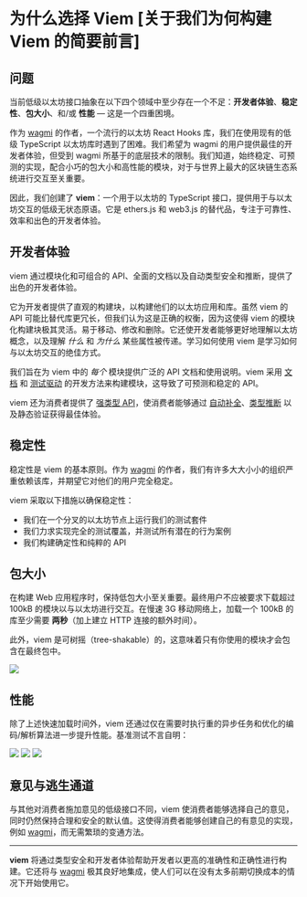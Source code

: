 # 为什么选择 Viem [关于我们为何构建 Viem 的简要前言]

## 问题

当前低级以太坊接口抽象在以下四个领域中至少存在一个不足：**开发者体验**、**稳定性**、**包大小**、和/或 **性能** — 这是一个四重困境。

作为 [wagmi](https://wagmi.sh) 的作者，一个流行的以太坊 React Hooks 库，我们在使用现有的低级 TypeScript 以太坊库时遇到了困难。我们希望为 wagmi 的用户提供最佳的开发者体验，但受到 wagmi 所基于的底层技术的限制。我们知道，始终稳定、可预测的实现，配合小巧的包大小和高性能的模块，对于与世界上最大的区块链生态系统进行交互至关重要。

因此，我们创建了 **viem**：一个用于以太坊的 TypeScript 接口，提供用于与以太坊交互的低级无状态原语。它是 ethers.js 和 web3.js 的替代品，专注于可靠性、效率和出色的开发者体验。

## 开发者体验

viem 通过模块化和可组合的 API、全面的文档以及自动类型安全和推断，提供了出色的开发者体验。

它为开发者提供了直观的构建块，以构建他们的以太坊应用和库。虽然 viem 的 API 可能比替代库更冗长，但我们认为这是正确的权衡，因为这使得 viem 的模块化构建块极其灵活。易于移动、修改和删除。它还使开发者能够更好地理解以太坊概念，以及理解 _什么_ 和 _为什么_ 某些属性被传递。学习如何使用 viem 是学习如何与以太坊交互的绝佳方式。

我们旨在为 viem 中的 _每个_ 模块提供广泛的 API 文档和使用说明。viem 采用 [文档](https://gist.github.com/zsup/9434452) 和 [测试驱动](<https://en.wikipedia.org/wiki/Test-driven_development#:~:text=Test%2Ddriven%20development%20(TDD),software%20against%20all%20test%20cases.>) 的开发方法来构建模块，这导致了可预测和稳定的 API。

viem 还为消费者提供了 [强类型 API](/docs/typescript)，使消费者能够通过 [自动补全](https://twitter.com/awkweb/status/1555678944770367493)、[类型推断](https://twitter.com/_jxom/status/1570244174502588417?s=20) 以及静态验证获得最佳体验。

## 稳定性

稳定性是 viem 的基本原则。作为 [wagmi](https://wagmi.sh) 的作者，我们有许多大大小小的组织严重依赖该库，并期望它对他们的用户完全稳定。

viem 采取以下措施以确保稳定性：

- 我们在一个分叉的以太坊节点上运行我们的测试套件
- 我们力求实现完全的测试覆盖，并测试所有潜在的行为案例
- 我们构建确定性和纯粹的 API

## 包大小

在构建 Web 应用程序时，保持低包大小至关重要。最终用户不应被要求下载超过 100kB 的模块以与以太坊进行交互。在慢速 3G 移动网络上，加载一个 100kB 的库至少需要 **两秒**（加上建立 HTTP 连接的额外时间）。

此外，viem 是可树摇（tree-shakable）的，这意味着只有你使用的模块才会包含在最终包中。

<div className="h-4"></div>
<img src="/bench-bundlesize.svg" />

## 性能

除了上述快速加载时间外，viem 还通过仅在需要时执行重的异步任务和优化的编码/解析算法进一步提升性能。基准测试不言自明：

<div className="m-auto mt-10 space-y-14 w-10/12">
  <img src="/bench-isaddress.svg" />
  <img src="/bench-parseabi.svg" />
  <img src="/bench-encodeabi.svg" />
</div>

## 意见与逃生通道

与其他对消费者施加意见的低级接口不同，viem 使消费者能够选择自己的意见，同时仍然保持合理和安全的默认值。这使得消费者能够创建自己的有意见的实现，例如 [wagmi](https://wagmi.sh)，而无需繁琐的变通方法。

---

**viem** 将通过类型安全和开发者体验帮助开发者以更高的准确性和正确性进行构建。它还将与 [wagmi](https://wagmi.sh) 极其良好地集成，使人们可以在没有太多前期切换成本的情况下开始使用它。